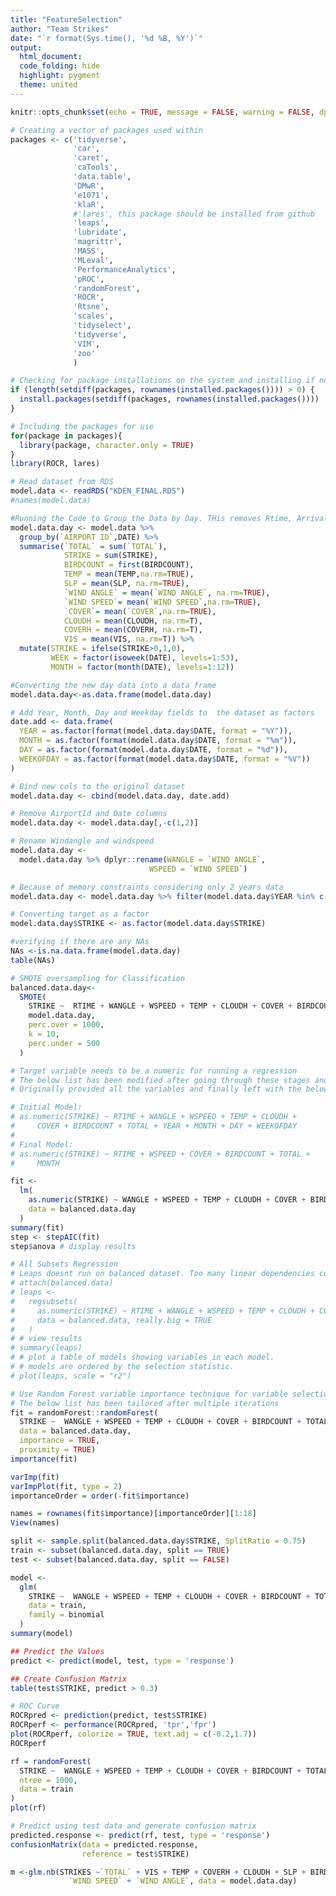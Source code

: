 ```yaml
---
title: "FeatureSelection"
author: "Team Strikes"
date: "`r format(Sys.time(), '%d %B, %Y')`"
output:
  html_document:
  code_folding: hide
  highlight: pygment
  theme: united
---
```

  
```r
knitr::opts_chunk$set(echo = TRUE, message = FALSE, warning = FALSE, dpi=100)
```

```r

# Creating a vector of packages used within
packages <- c('tidyverse',
              'car',
              'caret',
              'caTools',
              'data.table',
              'DMwR',
              'e1071',
              'klaR',
              #'lares', this package should be installed from github
              'leaps',
              'lubridate',
              'magrittr',
              'MASS',
              'MLeval',
              'PerformanceAnalytics',
              'pROC',
              'randomForest',
              'ROCR',
              'Rtsne',
              'scales',
              'tidyselect',
              'tidyverse',
              'VIM',
              'zoo'
              )

# Checking for package installations on the system and installing if not found
if (length(setdiff(packages, rownames(installed.packages()))) > 0) {
  install.packages(setdiff(packages, rownames(installed.packages())))  
}

# Including the packages for use
for(package in packages){
  library(package, character.only = TRUE)
}
library(ROCR, lares)

```

```r
# Read dataset from RDS
model.data <- readRDS("KDEN_FINAL.RDS")
#names(model.data)
```

```r

#Running the Code to Group the Data by Day. THis removes Rtime, Arrivals, Departures
model.data.day <- model.data %>%
  group_by(`AIRPORT ID`,DATE) %>%
  summarise(`TOTAL` = sum(`TOTAL`), 
            STRIKE = sum(STRIKE),
            BIRDCOUNT = first(BIRDCOUNT),
            TEMP = mean(TEMP,na.rm=TRUE), 
            SLP = mean(SLP, na.rm=TRUE),
            `WIND ANGLE` = mean(`WIND ANGLE`, na.rm=TRUE), 
            `WIND SPEED`= mean(`WIND SPEED`,na.rm=TRUE),
            `COVER`= mean(`COVER`,na.rm=TRUE),
            CLOUDH = mean(CLOUDH, na.rm=T), 
            COVERH = mean(COVERH, na.rm=T),
            VIS = mean(VIS, na.rm=T)) %>%
  mutate(STRIKE = ifelse(STRIKE>0,1,0),
         WEEK = factor(isoweek(DATE), levels=1:53),
         MONTH = factor(month(DATE), levels=1:12))

#Converting the new day data into a data frame 
model.data.day<-as.data.frame(model.data.day)

# Add Year, Month, Day and Weekday fields to  the dataset as factors
date.add <- data.frame(
  YEAR = as.factor(format(model.data.day$DATE, format = "%Y")),
  MONTH = as.factor(format(model.data.day$DATE, format = "%m")),
  DAY = as.factor(format(model.data.day$DATE, format = "%d")),
  WEEKOFDAY = as.factor(format(model.data.day$DATE, format = "%V"))
)

# Bind new cols to the original dataset
model.data.day <- cbind(model.data.day, date.add)

# Remove AirportId and Date columns
model.data.day <- model.data.day[,-c(1,2)]

# Rename Windangle and windspeed
model.data.day <-
  model.data.day %>% dplyr::rename(WANGLE = `WIND ANGLE`,
                               WSPEED = `WIND SPEED`)

# Because of memory constraints considering only 2 years data
model.data.day <- model.data.day %>% filter(model.data.day$YEAR %in% c(2017,2018))

# Converting target as a factor
model.data.day$STRIKE <- as.factor(model.data.day$STRIKE)

#verifying if there are any NAs
NAs <-is.na.data.frame(model.data.day)
table(NAs)
```

```r
# SMOTE oversampling for Classification 
balanced.data.day<-
  SMOTE(
    STRIKE ~  RTIME + WANGLE + WSPEED + TEMP + CLOUDH + COVER + BIRDCOUNT + TOTAL + YEAR + MONTH + DAY + WEEKOFDAY,
    model.data.day,
    perc.over = 1000,
    k = 10,
    perc.under = 500
  )

```


```r
# Target variable needs to be a numeric for running a regression
# The below list has been modified after going through these stages and variable importance.
# Originally provided all the variables and finally left with the below list

# Initial Model:
# as.numeric(STRIKE) ~ RTIME + WANGLE + WSPEED + TEMP + CLOUDH + 
#     COVER + BIRDCOUNT + TOTAL + YEAR + MONTH + DAY + WEEKOFDAY
# 
# Final Model:
# as.numeric(STRIKE) ~ RTIME + WSPEED + COVER + BIRDCOUNT + TOTAL + 
#     MONTH

fit <-
  lm(
    as.numeric(STRIKE) ~ WANGLE + WSPEED + TEMP + CLOUDH + COVER + BIRDCOUNT + TOTAL + YEAR + MONTH + DAY + WEEKOFDAY,
    data = balanced.data.day
  )
summary(fit)
step <- stepAIC(fit)
step$anova # display results
```



```r
# All Subsets Regression
# Leaps doesnt run on balanced dataset. Too many linear dependencies confuse the package. 
# attach(balanced.data)
# leaps <-
#   regsubsets(
#     as.numeric(STRIKE) ~ RTIME + WANGLE + WSPEED + TEMP + CLOUDH + COVER + BIRDCOUNT + TOTAL + YEAR + MONTH + DAY + WEEKOFDAY,
#     data = balanced.data, really.big = TRUE
#   )
# # view results
# summary(leaps)
# # plot a table of models showing variables in each model.
# # models are ordered by the selection statistic.
# plot(leaps, scale = "r2")
```

```r
# Use Random Forest variable importance technique for variable selection
# The below list has been tailored after multiple iterations
fit = randomForest::randomForest(
  STRIKE ~  WANGLE + WSPEED + TEMP + CLOUDH + COVER + BIRDCOUNT + TOTAL,
  data = balanced.data.day,
  importance = TRUE,
  proximity = TRUE)
importance(fit)

varImp(fit)
varImpPlot(fit, type = 2)
importanceOrder = order(-fit$importance)

names = rownames(fit$importance)[importanceOrder][1:18]
View(names)
```


```r

split <- sample.split(balanced.data.day$STRIKE, SplitRatio = 0.75)
train <- subset(balanced.data.day, split == TRUE)
test <- subset(balanced.data.day, split == FALSE)
```



```r
 
model <-
  glm(
    STRIKE ~  WANGLE + WSPEED + TEMP + CLOUDH + COVER + BIRDCOUNT + TOTAL,
    data = train,
    family = binomial
  )
summary(model)
```
```r
## Predict the Values
predict <- predict(model, test, type = 'response')

## Create Confusion Matrix
table(test$STRIKE, predict > 0.3)


```

```r
# ROC Curve
ROCRpred <- prediction(predict, test$STRIKE)
ROCRperf <- performance(ROCRpred, 'tpr','fpr')
plot(ROCRperf, colorize = TRUE, text.adj = c(-0.2,1.7))
ROCRperf
```

```r
rf = randomForest(
  STRIKE ~  WANGLE + WSPEED + TEMP + CLOUDH + COVER + BIRDCOUNT + TOTAL,
  ntree = 1000,
  data = train
)
plot(rf) 
```


```r
# Predict using test data and generate confusion matrix
predicted.response <- predict(rf, test, type = 'response')
confusionMatrix(data = predicted.response,
                reference = test$STRIKE)
```

```r
m <-glm.nb(STRIKES ~`TOTAL` + VIS + TEMP + COVERH + CLOUDH + SLP + BIRDCOUNT +
             `WIND SPEED` + `WIND ANGLE`, data = model.data.day)

```

